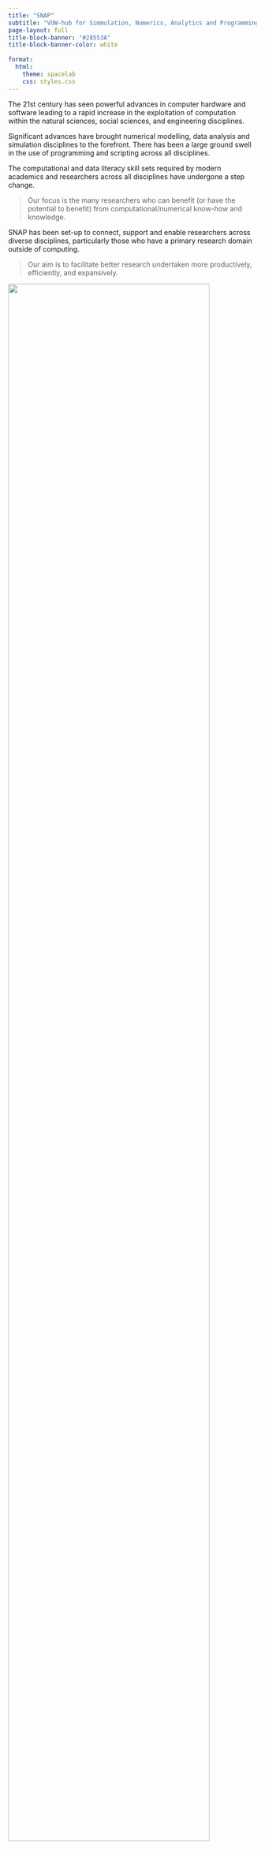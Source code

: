 ```yaml
---
title: "SNAP" 
subtitle: "VUW-hub for Simmulation, Numerics, Analytics and Programming"
page-layout: full
title-block-banner: "#28553A"
title-block-banner-color: white
  
format: 
  html:
    theme: spacelab
    css: styles.css
---
```


::: {.row}
::: {.grid}
:::{.g-col-7}

The 21st century has seen powerful advances in computer hardware and software leading to a rapid increase in the exploitation of computation within the natural sciences, social sciences, and engineering disciplines. 

Significant advances have brought numerical modelling, data analysis and simulation disciplines to the forefront. There has  been a large ground swell in the use of programming and scripting across all disciplines. 

The computational and data literacy skill sets required by modern academics and researchers across all disciplines have undergone a step change. 

>Our focus is the many researchers who can benefit (or have the potential to benefit) from computational/numerical know-how and knowledge.

SNAP has been set-up to connect, support and enable researchers across diverse disciplines, particularly those who have a primary research domain outside of computing.  

>Our aim is to facilitate better research undertaken more productively, efficiently, and expansively. 

:::
::: {.g-col-5}

![ ](images/snap_logo_large.png){fig-align="center" width="90%"}

![ ](images/dimethoxy_imid_movie.gif){fig-align="center" width="90%"}

![ ](images/snap_coffee_dec_2022.jpeg){fig-align="center" width="90%"}

:::
:::
:::


#### Check our blog for the latest activities.

![ ](images/blog_april_2023.png){fig-align="left" width="60%"}